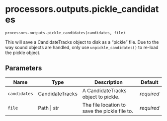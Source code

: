 # processors.outputs.pickle_candidates { #fasttrackpy.processors.outputs.pickle_candidates }

`processors.outputs.pickle_candidates(candidates, file)`

This will save a CandidateTracks object to
disk as a "pickle" file. Due to the way sound 
objects are handled, only use `unpickle_candidates()`
to re-load the pickle object.

## Parameters

| Name         | Type            | Description                                   | Default    |
|--------------|-----------------|-----------------------------------------------|------------|
| `candidates` | CandidateTracks | A CandidateTracks object to pickle.           | _required_ |
| `file`       | Path \| str     | The file location to save the pickle file to. | _required_ |